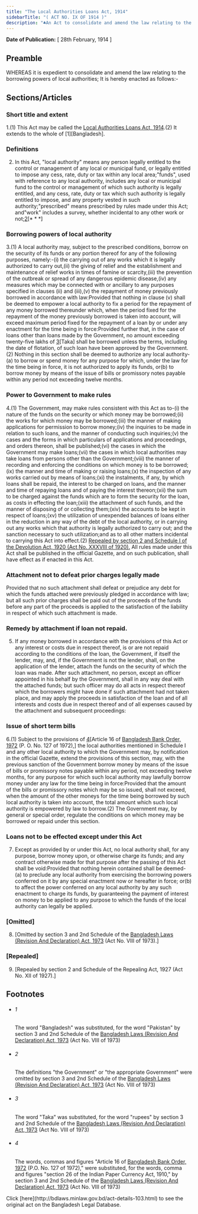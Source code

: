 ```yaml
---
title: "The Local Authorities Loans Act, 1914"
sidebarTitle: "( ACT NO. IX OF 1914 )"
description: "♣An Act to consolidate and amend the law relating to the grant of loans to Local Authorities."
---
```


**Date of Publication:** [ 28th February, 1914 ]

## Preamble

WHEREAS it is expedient to consolidate and amend the law relating to the borrowing powers of local authorities; It is hereby enacted as follows:-

## Sections/Articles

### Short title and extent

1.(1) This Act may be called the [Local Authorities Loans Act, 1914](/laws/act-103 "Local Authorities Loans Act, 1914").(2) It extends to the whole of [1][Bangladesh].

### Definitions

2. In this Act, "local authority" means any person legally entitled to the control or management of any local or municipal fund, or legally entitled to impose any cess, rate, duty or tax within any local area;"funds", used with reference to any local authority, includes any local or municipal fund to the control or management of which such authority is legally entitled, and any cess, rate, duty or tax which such authority is legally entitled to impose, and any property vested in such authority;"prescribed" means prescribed by rules made under this Act; and"work" includes a survey, whether incidental to any other work or not;[2](1)[\* \* \*]

### Borrowing powers of local authority

3.(1) A local authority may, subject to the prescribed conditions, borrow on the security of its funds or any portion thereof for any of the following purposes, namely:-(i) the carrying out of any works which it is legally authorized to carry out,(ii) the giving of relief and the establishment and maintenance of relief works in times of famine or scarcity,(iii) the prevention of the outbreak or spread of any dangerous epidemic disease,(iv) any measures which may be connected with or ancillary to any purposes specified in clauses (ii) and (iii),(v) the repayment of money previously borrowed in accordance with law:Provided that nothing in clause (v) shall be deemed to empower a local authority to fix a period for the repayment of any money borrowed thereunder which, when the period fixed for the repayment of the money previously borrowed is taken into account, will exceed maximum period fixed for the repayment of a loan by or under any enactment for the time being in force:Provided further that, in the case of loans other than loans made by the Government, no amount exceeding twenty-five lakhs of [3](1)[Taka] shall be borrowed unless the terms, including the date of flotation, of such loan have been approved by the Government.(2) Nothing in this section shall be deemed to authorize any local authority-(a) to borrow or spend money for any purpose for which, under the law for the time being in force, it is not authorized to apply its funds, or(b) to borrow money by means of the issue of bills or promissory notes payable within any period not exceeding twelve months.

### Power to Government to make rules

4.(1) The Government, may make rules consistent with this Act as to-(i) the nature of the funds on the security or which money may be borrowed;(ii) the works for which money may be borrowed;(iii) the manner of making applications for permission to borrow money;(iv) the inquiries to be made in relation to such loans, and the manner of conducting such inquiries;(v) the cases and the forms in which particulars of applications and proceedings, and orders thereon, shall be published;(vi) the cases in which the Government may make loans;(vii) the cases in which local authorities may take loans from persons other than the Government;(viii) the manner of recording and enforcing the conditions on which money is to be borrowed;(ix) the manner and time of making or raising loans;(x) the inspection of any works carried out by means of loans;(xi) the instalments, if any, by which loans shall be repaid, the interest to be charged on loans, and the manner and time of repaying loans and of paying the interest thereon;(xii) the sum to be charged against the funds which are to form the security for the loan, as costs in effecting the loan;(xiii) the attachment of such funds, and the manner of disposing of or collecting them;(xiv) the accounts to be kept in respect of loans;(xv) the utilization of unexpended balances of loans either in the reduction in any way of the debt of the local authority, or in carrying out any works which that authority is legally authorized to carry out; and the sanction necessary to such utilization;and as to all other matters incidental to carrying this Act into effect.(2) [Repealed by section 2 and Schedule I of the Devolution Act, 1920 (Act No. XXXVIII of 1920).](3) All rules made under this Act shall be published in the official Gazette, and on such publication, shall have effect as if enacted in this Act.

### Attachment not to defeat prior charges legally made

Provided that no such attachment shall defeat or prejudice any debt for which the funds attached were previously pledged in accordance with law; but all such prior charges shall be paid out of the proceeds of the funds before any part of the proceeds is applied to the satisfaction of the liability in respect of which such attachment is made.

### Remedy by attachment if loan not repaid.

5. If any money borrowed in accordance with the provisions of this Act or any interest or costs due in respect thereof, is or are not repaid according to the conditions of the loan, the Government, if itself the lender, may, and, if the Government is not the lender, shall, on the application of the lender, attach the funds on the security of which the loan was made. After such attachment, no person, except an officer appointed in his behalf by the Government, shall in any way deal with the attached funds; but such officer may do all acts in respect thereof which the borrowers might have done if such attachment had not taken place, and may apply the proceeds in satisfaction of the loan and of all interests and costs due in respect thereof and of all expenses caused by the attachment and subsequent proceedings:

### Issue of short term bills

6.(1) Subject to the provisions of [4](1)[Article 16 of [Bangladesh Bank Order, 1972](/laws/act-415 "Bangladesh Bank Order, 1972 ") (P. O. No. 127 of 1972),] the local authorities mentioned in Schedule I and any other local authority to which the Government may, by notification in the official Gazette, extend the provisions of this section, may, with the previous sanction of the Government borrow money by means of the issue of bills or promissory notes payable within any period, not exceeding twelve months, for any purpose for which such local authority may lawfully borrow money under any law for the time being in force:Provided that the amount of the bills or promissory notes which may be so issued, shall not exceed, when the amount of the other moneys for the time being borrowed by such local authority is taken into account, the total amount which such local authority is empowered by law to borrow.(2) The Government may, by general or special order, regulate the conditions on which money may be borrowed or repaid under this section.

### Loans not to be effected except under this Act

7. Except as provided by or under this Act, no local authority shall, for any purpose, borrow money upon, or otherwise charge its funds; and any contract otherwise made for that purpose after the passing of this Act shall be void:Provided that nothing herein contained shall be deemed-(a) to preclude any local authority from exercising the borrowing powers conferred on it by any special enactment now or hereafter in force; or(b) to affect the power conferred on any local authority by any such enactment to charge its funds, by guaranteeing the payment of interest on money to be applied to any purpose to which the funds of the local authority can legally be applied.

### [Omitted]

8. [Omitted by section 3 and 2nd Schedule of the [Bangladesh Laws (Revision And Declaration) Act, 1973](/laws/act-430 "Bangladesh Laws (Revision And Declaration) Act, 1973") (Act No. VIII of 1973).]

### [Repealed]

9. [Repealed by section 2 and Schedule of the Repealing Act, 1927 (Act No. XII of 1927).]

## Footnotes

- ###### 1

  The word "Bangladesh" was substituted, for the word "Pakistan" by section 3 and 2nd Schedule of the [Bangladesh Laws (Revision And Declaration) Act, 1973](/laws/act-430 "Bangladesh Laws (Revision And Declaration) Act, 1973") (Act No. VIII of 1973)

- ###### 2

  The definitions "the Government" or "the appropriate Government" were omitted by section 3 and 2nd Schedule of the [Bangladesh Laws (Revision And Declaration) Act, 1973](/laws/act-430 "Bangladesh Laws (Revision And Declaration) Act, 1973") (Act No. VIII of 1973)

- ###### 3

  The word "Taka" was substituted, for the word "rupees" by section 3 and 2nd Schedule of the [Bangladesh Laws (Revision And Declaration) Act, 1973](/laws/act-430 "Bangladesh Laws (Revision And Declaration) Act, 1973") (Act No. VIII of 1973)

- ###### 4

  The words, commas and figures "Article 16 of [Bangladesh Bank Order, 1972](/laws/act-415 "Bangladesh Bank Order, 1972 ") (P.O. No. 127 of 1972)," were substituted, for the words, comma and figures "section 26 of the Indian Paper Currency Act, 1910," by section 3 and 2nd Schedule of the [Bangladesh Laws (Revision And Declaration) Act, 1973](/laws/act-430 "Bangladesh Laws (Revision And Declaration) Act, 1973") (Act No. VIII of 1973)

<Note>
  Click [here](http://bdlaws.minlaw.gov.bd/act-details-103.html) to see the original act on the Bangladesh Legal Database.
</Note>
